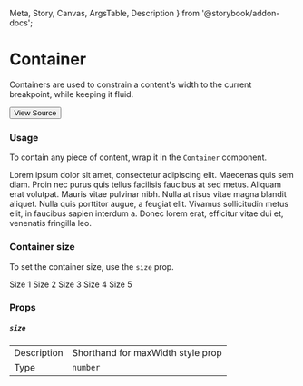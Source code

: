   Meta,
  Story,
  Canvas,
  ArgsTable,
  Description
} from '@storybook/addon-docs';


<Meta title="Layout/Container" component={Container} />

# Container

Containers are used to constrain a content's width to the current breakpoint, while keeping it fluid.

[<Button size='medium'>View Source</Button>](https://github.com/smurph7/stitch-ui/blob/main/src/components/Container.tsx)

### Usage

To contain any piece of content, wrap it in the `Container` component.

<Canvas>
  <Story name="Container">
    <Container size={3}>
      Lorem ipsum dolor sit amet, consectetur adipiscing elit. Maecenas quis sem
      diam. Proin nec purus quis tellus facilisis faucibus at sed metus. Aliquam
      erat volutpat. Mauris vitae pulvinar nibh. Nulla at risus vitae magna
      blandit aliquet. Nulla quis porttitor augue, a feugiat elit. Vivamus
      sollicitudin metus elit, in faucibus sapien interdum a. Donec lorem erat,
      efficitur vitae dui et, venenatis fringilla leo.
    </Container>
  </Story>
</Canvas>

### Container size

To set the container size, use the `size` prop.

<Canvas>
  <Story name="Size">
    <Flex direction="column" gap={5}>
      <Container size={1} css={{ border: '1px solid black', width: '100%' }}>
        Size 1
      </Container>
      <Container size={2} css={{ border: '1px solid black', width: '100%' }}>
        Size 2
      </Container>
      <Container size={3} css={{ border: '1px solid black', width: '100%' }}>
        Size 3
      </Container>
      <Container size={4} css={{ border: '1px solid black', width: '100%' }}>
        Size 4
      </Container>
      <Container size={5} css={{ border: '1px solid black', width: '100%' }}>
        Size 5
      </Container>
    </Flex>
  </Story>
</Canvas>

### Props

##### `size`

<table>
  <tr>
    <td>Description</td>
    <td>Shorthand for maxWidth style prop</td>
  </tr>
  <tr />
  <tr>
    <td>Type</td>
    <td>
      <code>number</code>
    </td>
  </tr>
</table>
